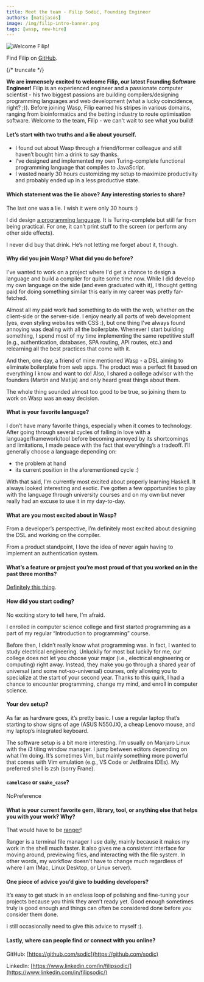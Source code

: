 ```yaml
---
title: Meet the team - Filip Sodić, Founding Engineer
authors: [matijasos]
image: /img/filip-intro-banner.png
tags: [wasp, new-hire]
---
```




![Welcome Filip!](../static/img/filip-intro-banner.png)

Find Filip on [GitHub](https://github.com/sodic).

{/* truncate */}

<WaspIntro />

<InBlogCta />

**We are immensely excited to welcome Filip, our latest Founding Software
Engineer!** Filip is an experienced engineer and a passionate computer
scientist - his two biggest passions are building compilers/designing
programming languages and web development (what a lucky coincidence, right?
;)). Before joining Wasp, Filip earned his stripes in various domains, ranging
from bioinformatics and the betting industry to route optimisation software.
Welcome to the team, Filip - we can't wait to see what you build!

#### Let’s start with two truths and a lie about yourself.

- I found out about Wasp through a friend/former colleague and still haven’t
  bought him a drink to say thanks.
- I’ve designed and implemented my own Turing-complete functional programming
  language that compiles to JavaScript.
- I wasted nearly 30 hours customizing my setup to maximize productivity and
  probably ended up in a less productive state.

#### Which statement was the lie above? Any interesting stories to share?

The last one was a lie. I wish it were only 30 hours :)

I did design [a programming language](https://sodic.github.io/func). It is
Turing-complete but still far from being practical. For one, it can’t print
stuff to the screen (or perform any other side effects).

I never did buy that drink. He’s not letting me forget about it, though.

#### Why did you join Wasp? What did you do before?

I've wanted to work on a project where I'd get a chance to design a language
and build a compiler for quite some time now. While I did develop my own
language on the side (and even graduated with it), I thought getting paid for
doing something similar this early in my career was pretty far-fetched.

Almost all my paid work had something to do with the web, whether on the
client-side or the server-side. I enjoy nearly all parts of web development
(yes, even styling websites with CSS :), but one thing I've always found
annoying was dealing with all the boilerplate. Whenever I start building
something, I spend most of my time implementing the same repetitive stuff
(e.g., authentication, databases, SPA routing, API routes, etc.) and relearning
all the best practices that come with it.

And then, one day, a friend of mine mentioned Wasp - a DSL aiming to eliminate
boilerplate from web apps. The product was a perfect fit based on everything I
know and want to do! Also, I shared a college advisor with the founders (Martin
and Matija) and only heard great things about them.

The whole thing sounded almost too good to be true, so joining them to work on
Wasp was an easy decision.

#### What is your favorite language?

I don’t have many favorite things, especially when it comes to technology.
After going through several cycles of falling in love with a
language/framework/tool before becoming annoyed by its shortcomings and
limitations, I made peace with the fact that everything’s a tradeoff. I’ll
generally choose a language depending on:

- the problem at hand
- its current position in the aforementioned cycle :)

With that said, I'm currently most excited about properly learning Haskell. It
always looked interesting and exotic. I've gotten a few opportunities to play
with the language through university courses and on my own but never really had
an excuse to use it in my day-to-day.

#### What are you most excited about in Wasp?

From a developer’s perspective, I’m definitely most excited about designing the
DSL and working on the compiler.

From a product standpoint, I love the idea of never again having to implement
an authentication system.

#### What’s a feature or project you’re most proud of that you worked on in the past three months?

[Definitely this thing](https://www.youtube.com/watch?v=dQw4w9WgXcQ).

#### How did you start coding?

No exciting story to tell here, I’m afraid.

I enrolled in computer science college and first started programming as a part
of my regular “Introduction to programming” course.

Before then, I didn’t really know what programming was. In fact, I  wanted to
study electrical engineering. Unluckily for most but luckily for me, our
college does not let you choose your major (i.e., electrical engineering or
computing) right away. Instead, they make you go through a shared year of
universal (and some not-so-universal) courses, only allowing you to specialize
at the start of your second year. Thanks to this quirk, I had a chance to
encounter programming, change my mind, and enroll in computer science.

#### Your dev setup?

As far as hardware goes, it’s pretty basic. I use a regular laptop that’s
starting to show signs of age (ASUS N550JX), a cheap Lenovo mouse, and my
laptop’s integrated keyboard.

The software setup is a bit more interesting. I’m usually on Manjaro Linux with
the i3 tiling window manager. I jump between editors depending on what I’m
doing. It’s sometimes Vim, but mainly something more powerful that comes with
Vim emulation (e.g., VS Code or JetBrains IDEs). My preferred shell is zsh
(sorry Frane).

#### `camelCase` or `snake_case`?

NoPreference

#### What is your current favorite gem, library, tool, or anything else that helps you with your work? Why?

That would have to be [ranger](https://github.com/ranger/ranger)!

Ranger is a terminal file manager I use daily, mainly because it makes my work
in the shell much faster. It also gives me a consistent interface for moving
around, previewing files, and interacting with the file system. In other words,
my workflow doesn't have to change much regardless of where I am (Mac, Linux
Desktop, or Linux server).

#### One piece of advice you’d give to budding developers?

It’s easy to get stuck in an endless loop of polishing and fine-tuning your
projects because you think they aren’t ready yet. Good enough sometimes truly
is good enough and things can often be considered done before _you_ consider
them done.

I still occasionally need to give this advice to myself :).

#### Lastly, where can people find or connect with you online?

GitHub: [https://github.com/sodic](https://github.com/sodic)

LinkedIn: [https://www.linkedin.com/in/filipsodic/](https://www.linkedin.com/in/filipsodic/)
